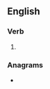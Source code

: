 {{also|Filtrates|filtrâtes}}
==English==

===Verb===
{{head|en|verb form}}

# {{en-third-person singular of|filtrate}}

===Anagrams===
* {{anagrams|en|flat tires|triflates}}